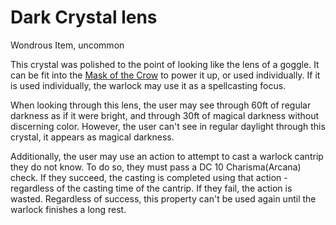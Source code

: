 = Dark Crystal lens =

Wondrous Item, uncommon

This crystal was polished to the point of looking like the lens of a goggle. It can be fit into the [[crows_mask.wiki|Mask of the Crow]] to power it up, or used individually. If it is used individually, the warlock may use it as a spellcasting focus.

When looking through this lens, the user may see through 60ft of regular darkness as if it were bright, and through 30ft of magical darkness without discerning color. However, the user can't see in regular daylight through this crystal, it appears as magical darkness.

Additionally, the user may use an action to attempt to cast a warlock cantrip they do not know. To do so, they must pass a DC 10 Charisma(Arcana) check. If they succeed, the casting is completed using that action - regardless of the casting time of the cantrip. If they fail, the action is wasted. Regardless of success, this property can't be used again until the warlock finishes a long rest.
